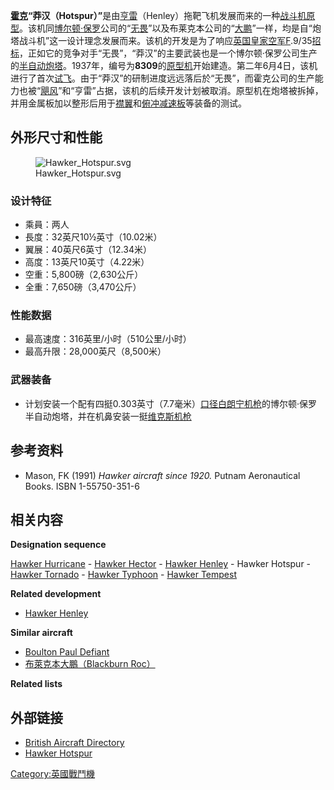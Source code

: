 '''[[霍克飞机公司|霍克]]“莽汉（Hotspur）”'''是由[[亨雷|亨雷]]（Henley）拖靶飞机发展而来的一种[[战斗机|战斗机]][[原型|原型]]。该机同[[博尔顿·保罗|博尔顿·保罗]]公司的“[[无畏战斗机|无畏]]”以及布莱克本公司的“[[大鹏战斗机|大鹏]]”一样，均是自“炮塔战斗机”这一设计理念发展而来。该机的开发是为了响应[[英国皇家空军|英国皇家空军]]F.9/35[[招标|招标]]，正如它的竞争对手“无畏”，“莽汉”的主要武装也是一个博尔顿·保罗公司生产的[[半自动|半自动]][[炮塔|炮塔]]。1937年，编号为'''8309'''的[[原型机|原型机]]开始建造。第二年6月4日，该机进行了首次[[试飞|试飞]]。由于“莽汉”的研制进度远远落后於“无畏”，而霍克公司的生产能力也被“[[飓风战斗机|飓风]]”和“亨雷”占据，该机的后续开发计划被取消。原型机在炮塔被拆掉，并用金属板加以整形后用于[[襟翼|襟翼]]和[[俯冲减速板|俯冲减速板]]等装备的测试。

== 外形尺寸和性能 ==
[[File:Hawker_Hotspur.svg|right]]
=== 设计特征 ===
* 乘員：两人
* 長度：32英尺10½英寸（10.02米）
* 翼展：40英尺6英寸（12.34米）
* 高度：13英尺10英寸（4.22米）
* 空重：5,800磅（2,630公斤）
* 全重：7,650磅（3,470公斤）

=== 性能数据 ===

* 最高速度：316英里/小时（510公里/小时）
* 最高升限：28,000英尺（8,500米）

=== 武器装备 ===

* 计划安装一个配有四挺0.303英寸（7.7毫米）[[口径|口径]][[白朗宁M1919中型機槍|白朗宁机枪]]的博尔顿·保罗半自动炮塔，并在机鼻安装一挺[[维克斯机枪|维克斯机枪]]

== 参考资料 ==

* Mason, FK (1991) ''Hawker aircraft since 1920.'' Putnam Aeronautical Books. ISBN 1-55750-351-6

== 相关内容==
'''Designation sequence'''

[[Hawker_Hurricane|Hawker Hurricane]] - [[Hawker_Hector|Hawker Hector]] - [[Hawker_Henley|Hawker Henley]] - Hawker Hotspur - [[Hawker_Tornado|Hawker Tornado]] - [[Hawker_Typhoon|Hawker Typhoon]] - [[Hawker_Tempest|Hawker Tempest]]

'''Related development'''
* [[Hawker_Henley|Hawker Henley]]

'''Similar aircraft'''
* [[Boulton_Paul_Defiant|Boulton Paul Defiant]]
* [[大鵬戰鬥機|布萊克本大鵬（Blackburn Roc）]]

'''Related lists'''

== 外部链接 ==
*[http://www.britishaircraft.co.uk/aircraftpage.php?ID=501 British Aircraft Directory] {{Wayback|url=http://www.britishaircraft.co.uk/aircraftpage.php?ID=501 |date=20190723212241 }}
*[http://www.jaapteeuwen.com/ww2aircraft/html%20pages/HAWKER%20HOTSPUR.htm Hawker Hotspur] {{Wayback|url=http://www.jaapteeuwen.com/ww2aircraft/html%20pages/HAWKER%20HOTSPUR.htm |date=20090107203236 }}

[[Category:英國戰鬥機|Category:英國戰鬥機]]

{{airlistbox}}